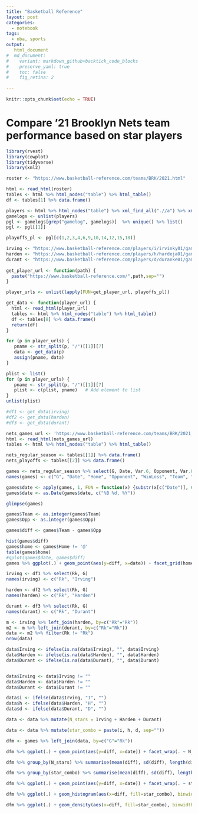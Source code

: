 ```yaml
---
title: "Basketball Reference"
layout: post
categories:
  - notebook
tags:
  - nba, sports
output: 
   html_document
#  md_document:
#    variant: markdown_github+backtick_code_blocks
#    preserve_yaml: true
#    toc: false
#    fig_retina: 2
  
---
```


```r
knitr::opts_chunk$set(echo = TRUE)
```

# Compare '21 Brooklyn Nets team performance based on star players


```r
library(rvest)
library(cowplot)
library(tidyverse)
library(xml2)
```

```r
roster <- "https://www.basketball-reference.com/teams/BRK/2021.html"

html <- read_html(roster)
tables <- html %>% html_nodes("table") %>% html_table()
df <- tables[1] %>% data.frame()

players <- html %>% html_nodes("table") %>% xml_find_all(".//a") %>% xml_attrs()
gamelogs <- unlist(players)
pgl <- gamelogs[grep("gamelog", gamelogs)]  %>% unique() %>% list() 
pgl <- pgl[[1]]

playoffs_pl <- pgl[c(1,2,3,4,6,9,10,14,12,15,18)]
```

```r

irving <- "https://www.basketball-reference.com/players/i/irvinky01/gamelog/2021"
harden <- "https://www.basketball-reference.com/players/h/hardeja01/gamelog/2021"
durant <- "https://www.basketball-reference.com/players/d/duranke01/gamelog/2021"
 
get_player_url <- function(path) {
  paste("https://www.basketball-reference.com/",path,sep="")
}

player_urls <- unlist(lapply(FUN=get_player_url, playoffs_pl))

get_data <- function(player_url) {
  html <- read_html(player_url)
  tables <- html %>% html_nodes("table") %>% html_table()
  df <- tables[8] %>% data.frame()
  return(df)
}

```

```r

for (p in player_urls) {
   pname <- str_split(p, "/")[[1]][7]
   data <- get_data(p)
   assign(pname, data) 
}
```

```r
plist <- list()
for (p in player_urls) {
   pname <- str_split(p, "/")[[1]][7]
   plist <- c(plist, pname)   # Add element to list
}
unlist(plist)

#df1 <- get_data(irving)
#df2 <- get_data(harden)
#df3 <- get_data(durant)

```

```r
nets_games_url <- 'https://www.basketball-reference.com/teams/BRK/2021_games.html'
html <- read_html(nets_games_url)
tables <- html %>% html_nodes("table") %>% html_table()

nets_regular_season <- tables[[1]] %>% data.frame()
nets_playoffs <- tables[[2]] %>% data.frame()

games <- nets_regular_season %>% select(G, Date, Var.6, Opponent, Var.8, Tm, Opp)
names(games) <- c("G", "Date", "Home", "Opponent", "WinLoss", "Team", "Opp")
```

```r

games$date <- apply(games, 1, FUN = function(x) {substr(x[c("Date")], 6, 20) })
games$date <- as.Date(games$date, c("%B %d, %Y"))

glimpse(games)

games$Team <- as.integer(games$Team)
games$Opp <- as.integer(games$Opp)

games$diff <- games$Team - games$Opp
```

```r
hist(games$diff)
games$home <- games$Home != '@'
table(games$home)
#qplot(games$date, games$diff)
games %>% ggplot(.) + geom_point(aes(y=diff, x=date)) + facet_grid(home ~ .) + geom_smooth(aes(x=date, y=diff))
```

```r
irving <- df1 %>% select(Rk, G)
names(irving) <- c("Rk", "Irving")

harden <- df2 %>% select(Rk, G)
names(harden) <- c("Rk", "Harden")

durant <- df3 %>% select(Rk, G)
names(durant) <- c("Rk", "Durant")
```


```r
m <- irving %>% left_join(harden, by=c("Rk"="Rk"))
m2 <- m %>% left_join(durant, by=c("Rk"="Rk"))
data <- m2 %>% filter(Rk != "Rk")
nrow(data)

data$Irving <- ifelse(is.na(data$Irving), "", data$Irving) 
data$Harden <- ifelse(is.na(data$Harden), "", data$Harden) 
data$Durant <- ifelse(is.na(data$Durant), "", data$Durant) 


data$Irving <- data$Irving != ""
data$Harden <- data$Harden != ""
data$Durant <- data$Durant != ""

data$i <- ifelse(data$Irving, "I", "") 
data$h <- ifelse(data$Harden, "H", "") 
data$d <- ifelse(data$Durant, "D", "") 

data <- data %>% mutate(N_stars = Irving + Harden + Durant)

data <- data %>% mutate(star_combo = paste(i, h, d, sep=""))

dfm <- games %>% left_join(data, by=c("G"="Rk"))

dfm %>% ggplot(.) + geom_point(aes(y=diff, x=date)) + facet_wrap(. ~ N_stars) + geom_smooth(aes(x=date, y=diff)) + theme_cowplot()

dfm %>% group_by(N_stars) %>% summarise(mean(diff), sd(diff), length(diff))

dfm %>% group_by(star_combo) %>% summarise(mean(diff), sd(diff), length(diff))

dfm %>% ggplot(.) + geom_point(aes(y=diff, x=date)) + facet_wrap(. ~ star_combo) + geom_smooth(aes(x=date, y=diff)) + theme_cowplot()
```

```r

dfm %>% ggplot(.) + geom_histogram(aes(x=diff, fill=star_combo), binwidth = 5) + facet_wrap(. ~ star_combo) + theme_cowplot() + labs(x="margin", y="#games")

```

```r

dfm %>% ggplot(.) + geom_density(aes(x=diff, fill=star_combo), binwidth = 5) + facet_wrap(. ~ star_combo) + theme_cowplot() + labs(x="margin", y="#games", fill="Star Combo")

```
